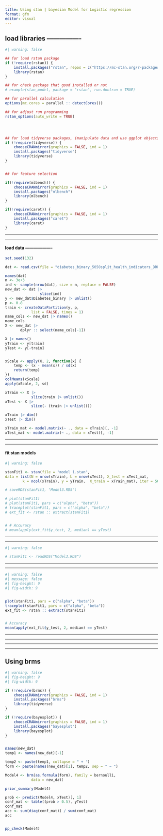 ```yaml
---
title: Using stan | bayesian Model for Logistic regression 
format: gfm
editor: visual
---
```


## load libraries ----------------

```r
#| warning: false

## for load rstan package
if (!require(rstan)) {
    install.packages("rstan", repos = c("https://mc-stan.org/r-packages/", getOption("repos")))
    library(rstan)
}

## for check package that good installed or not
# example(stan_model, package = "rstan", run.dontrun = TRUE)

## for parallel calculation 
options(mc.cores = parallel :: detectCores())

## for adjust run programming
rstan_options(auto_write = TRUE)




## for load tidyverse packages, (manipulate data and use ggplot objects)
if (!require(tidyverse)) {
    chooseCRANmirror(graphics = FALSE, ind = 1)
    install.packages("tidyverse")
    library(tidyverse)
}


## for feature selection 

if(!require(mlbench)) {
    chooseCRANmirror(graphics = FALSE, ind = 1)
    install.packages("mlbench")
    library(mlbench)
}

if(!require(caret)) {
    chooseCRANmirror(graphics = FALSE, ind = 1)
    install.packages("caret")
    library(caret)
}

```


***
***


#### load data -------------------


```r
set.seed(132)

dat <- read.csv(file = "diabetes_binary_5050split_health_indicators_BRFSS2015.csv", header = TRUE)

names(dat)
n <- 3e+3
ind <- sample(nrow(dat), size = n, replace = FALSE)
new_dat <- dat |> 
                slice(ind)
y <- new_dat$Diabetes_binary |> unlist()
p <- 0.8
train <- createDataPartition(y, p, 
            list = FALSE, times = 1)
name_cols <- new_dat |> names()
name_cols
X <- new_dat |> 
       dplyr :: select(name_cols[-1])

X |> names()
yTrain <- y[train]
yTest <- y[-train]


xScale <- apply(X, 2, function(x) {
    temp <- (x - mean(x)) / sd(x)
    return(temp)
})
colMeans(xScale)
apply(xScale, 2, sd)

xTrain <- X |> 
            slice(train |> unlist())
xTest <- X |> 
            slice(- (train |> unlist()))

xTrain |> dim()
xTest |> dim()

xTrain_mat <- model.matrix(~ ., data = xTrain)[, -1]
xTest_mat <- model.matrix(~ ., data = xTest)[, -1]

```


***
***


#### fit stan models 


```r
#| warning: false

stanFit1 <- stan(file = "model_1.stan", 
data = list(N = nrow(xTrain), L = nrow(xTest), X_test = xTest_mat,
        k = ncol(xTrain), y = yTrain,  X_train = xTrain_mat), iter = 500, chains = 3)

# saveRDS(stanFit1, "Model3.RDS")

# plot(stanFit1)
# plot(stanFit1, pars = c("alpha", "beta"))
# traceplot(stanFit1, pars = c("alpha", "beta"))
# ext_fit <- rstan :: extract(stanFit1)


# # Accuracy
# mean(apply(ext_fit$y_test, 2, median) == yTest)

```


***
***


```r
#| warning: false

# stanFit1 <- readRDS("Model3.RDS")


```


***
***


```r

#| warning: false
#| message: false
#| fig-height: 9
#| fig-width: 9


plot(stanFit1, pars = c("alpha", "beta"))
traceplot(stanFit1, pars = c("alpha", "beta"))
ext_fit <- rstan :: extract(stanFit1)


# Accuracy
mean(apply(ext_fit$y_test, 2, median) == yTest)

```


***
***
***
***


## Using brms 


```r
#| warning: false
#| fig-height: 9
#| fig-width: 9

if (!require(brms)) {
    chooseCRANmirror(graphics = FALSE, ind = 1)
    install.packages("brms")
    library(tidyverse)
}

if (!require(bayesplot)) {
    chooseCRANmirror(graphics = FALSE, ind = 1)
    install.packages("bayesplot")
    library(bayesplot)
}


names(new_dat)
temp1 <- names(new_dat)[-1]

temp2 <- paste(temp1, collapse = " + ")
form <- paste(names(new_dat)[1], temp2, sep = " ~ ")

Model4 <- brm(as.formula(form), family = bernoulli, 
            data = new_dat)

prior_summary(Model4)

prob <- predict(Model4, xTest)[, 1]
conf_mat <- table((prob > 0.5), yTest)
conf_mat
acc <- sum(diag(conf_mat)) / sum(conf_mat)
acc


pp_check(Model4)
```